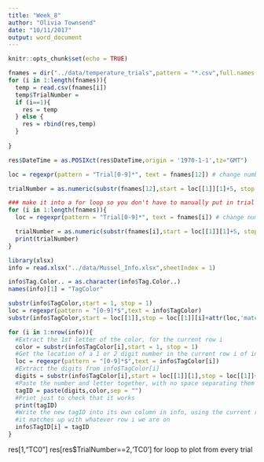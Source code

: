 ```yaml
---
title: "Week_8"
author: "Olivia Townsend"
date: "10/11/2017"
output: word_document
---
```


```r
knitr::opts_chunk$set(echo = TRUE)
```

```r
fnames = dir("../data/temperature_trials",pattern = "*.csv",full.names = TRUE)
for (i in 1:length(fnames)){
  temp = read.csv(fnames[i])
  temp$TrialNumber = 
  if (i==1){
    res = temp
  } else {
    res = rbind(res,temp)
  }
    
}

res$DateTime = as.POSIXct(res$DateTime,origin = '1970-1-1',tz="GMT")
```

```r
loc = regexpr(pattern = "Trial[0-9]*", text = fnames[12]) # change number of fnames depending on trial number (1-12)

trialNumber = as.numeric(substr(fnames[12],start = loc[[1]][1]+5, stop = loc[[1]][1]+attr(loc,'match.length')-1))

### make it into a for loop so you don't have to manually put in trial number
for (i in 1:length(fnames)){
  loc = regexpr(pattern = "Trial[0-9]*", text = fnames[i]) # change number of fnames depending on trial number (1-12)

  trialNumber = as.numeric(substr(fnames[i],start = loc[[1]][1]+5, stop = loc[[1]][1]+attr(loc,'match.length')-1))
  print(trialNumber)
}
```

```r
library(xlsx)
info = read.xlsx("../data/Mussel_Info.xlsx",sheetIndex = 1)
```

```r
info$Tag.Color.. = as.character(info$Tag.Color..)
names(info)[1] = "TagColor"

substr(info$TagColor,start = 1, stop = 1)
loc = regexpr(pattern = "[0-9]*$",text = info$TagColor)
substr(info$TagColor,start = loc[[1]],stop = loc[[1]][i]+attr(loc,'match.length')-1)

for (i in 1:nrow(info)){
  #Extract the 1st letter of the color, for the current row i
  color = substr(info$TagColor[i],start = 1, stop = 1)
  #Get the location of a 1 or 2 digit number in the current row i of info$TagColor
  loc = regexpr(pattern = "[0-9]*$",text = info$TagColor[i])
  #Extract the digits from info$TagColor[i]
  digits = substr(info$TagColor[i],start = loc[[1]][1],stop = loc[[1]]+attr(loc,'match.length')-1)
  #Paste the number and letter together, with no space separating them
  tagID = paste(digits,color,sep = "")
  #Print just to check that it works
  print(tagID)
  #Write the new tagID into its own column in info, using the current row to make sure
  #it matches up with whatever row i we are on
  info$TagID[i] = tagID
}

```

res[1,"TC0"]
res[res$TrialNumber==2,'TC0']
for loop to plot from every trial



